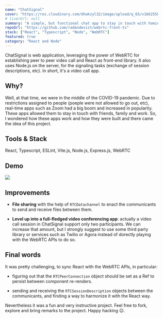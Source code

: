 ```yaml
---
name: "ChatSignal"
cover: "https://res.cloudinary.com/dhwkzyl32/image/upload/q_65/v1662558499/radanfolio/projects/chatsignal/chatsignal-cover_ivli4u.png"
# liverUrl: null
summary: "A simple, but functional chat app to stay in touch with homies"
repoUrl: "https://github.com/radandevist/webrtc-front-ts"
stack: ["React", "Typescript", "Node", "WebRTC"]
featured: true
category: "React and Node"
---
```


ChatSignal is web application, leveraging the power of WebRTC for establishing peer to peer video call and React as front-end library. It also uses Node.js on the server, for the signaling tasks (exchange of session descriptions, etc).
In short, it's a video call app.

## Why?

Well, at that time, we were in the middle of the COVID-19 pandemic. Due to restrictions assigned to people (poeple were not allowed to go out, etc), real-time apps such as Zoom had a big boom and increased in popularity. These apps allowed them to stay in touch with friends, family and work.
So, I wondered how these apps work and how they were built and there came the idea of this project.

## Tools & Stack

React, Typescript, ESLint, Vite.js, Node.js, Express.js, WebRTC

## Demo

![](https://res.cloudinary.com/dhwkzyl32/image/upload/q_65/v1662558503/radanfolio/projects/chatsignal/demo-chatsignal_bayclp.gif)

## Improvements

- **File sharing** with the help of `RTCDatachannel` to enact the communicants to send  and receive files between them.

- **Level up into a full-fledged video conferencing app**: actually a video call session in ChatSignal support only two participants. We can increase that amount, but I strongly suggest to use some third party library or services such as Twilio or Agora instead of dorectly playing with the WebRTC APIs to do so.

## Final words

It was pretty challenging, to sync React with the WebRTC APIs, in particular:

* figuring out that the `RTCPeerConnection` object should be set as a Ref to persist between component re-renders.

* sending and receiving the `RTCSessionDescription` objects between the communicants, and finding a way to harmonize it with the React way.

Nevertheless it was a fun and very instructive project. Feel free to fork, explore and bring remarks to the project. Happy hacking 😉.
